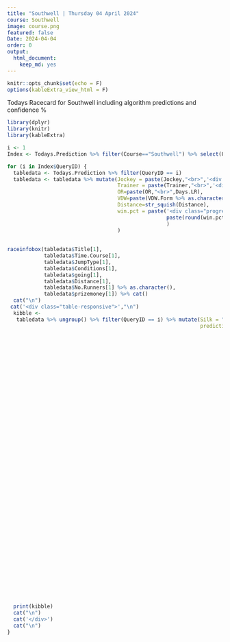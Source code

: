 ```yaml
---
title: "Southwell | Thursday 04 April 2024"
course: Southwell
image: course.png
featured: false
Date: 2024-04-04
order: 0
output:
  html_document:
    keep_md: yes
---
```


```r
knitr::opts_chunk$set(echo = F)
options(kableExtra_view_html = F)
```
Todays Racecard for Southwell including algorithm predictions and confidence %

```r
library(dplyr)
library(knitr)
library(kableExtra)

i <- 1
Index <- Todays.Prediction %>% filter(Course=="Southwell") %>% select(QueryID) %>% distinct()

for (i in Index$QueryID) {
  tabledata <- Todays.Prediction %>% filter(QueryID == i)
  tabledata <- tabledata %>% mutate(Jockey = paste(Jockey,"<br>",'<div class = "badge rounded-pill',JSR.css,'">',paste(round(Jockey.sr*100,2),"%"),"<div>"),
                                    Trainer = paste(Trainer,"<br>",'<div class = "badge rounded-pill',TSR.css,'">',paste(round(Trainer.sr*100,2),"%"),"<div>"),
                                    OR=paste(OR,"<br>",Days.LR),
                                    VDW=paste(VDW.Form %>% as.character(),"<br>",round(VDW*1000,2) %>% as.character()),
                                    Distance=str_squish(Distance),
                                    win.pct = paste('<div class="progress" style="height:5px">     <div class="progress-bar rounded-3 bg-primary" role="progressbar" style="width:' ,paste(round(win.pct*100,2),"%",sep = ""), '" aria-valuenow="25" aria-valuemin="0" aria-valuemax="100"></div> </div>','<br>',
                                                    paste(round(win.pct*100,2),"%",sep = "")
                                                    )
                                    )
  
  
raceinfobox(tabledata$Title[1],
            tabledata$Time.Course[1],
            tabledata$JumpType[1],
            tabledata$Conditions[1],
            tabledata$going[1],
            tabledata$Distance[1],
            tabledata$No.Runners[1] %>% as.character(),
            tabledata$prizemoney[1]) %>% cat()
  cat("\n")
 cat('<div class="table-responsive">',"\n")
  kibble <-
   tabledata %>% ungroup() %>% filter(QueryID == i) %>% mutate(Silk = "",
                                                               prediction.score=round(prediction.score,3)) %>% select(
                                                                            Horse.Number,
                                                                            Form,
                                                                            Silk,
                                                                            Name,
                                                                            Age,
                                                                            Trainer,
                                                                            Jockey,
                                                                            Weight,
                                                                            OR,
                                                                            VDW,
                                                                            prediction.score,
                                                                            Rank,
                                                                            win.pct,
                                                                            bet.prediction.score,
                                                                            Bet.Rank,
                                                                            Odds
                                                                          ) %>%  kable(
                                                                            align = 'clclcllccccccccc',
                                                                            table.attr = "class=\'racecard\'",
                                                                            escape = F,
                                                                            col.names = c(
                                                                              'No.',
                                                                              "Form",
                                                                              "Horse",
                                                                              "",
                                                                              'Age',
                                                                              'Trainer',
                                                                              'Jockey',
                                                                              "weight",
                                                                              'OR <br> DSLR',
                                                                              'VDW <br> Alt VDW',
                                                                              'Pred Score',
                                                                              'Predicted Position',
                                                                              'Win %',
                                                                              'ew probability',
                                                                              'ew preference',
                                                                              'Odds'
                                                                            )
                                                                          ) %>% kable_styling('hover', full_width = F) %>% column_spec(1, width =
                                                                                                                                         "65px")%>% column_spec(3, width =
                                                                                                                                         "40px")  %>%  column_spec(3, image = Todays.Prediction[Todays.Prediction$QueryID ==
                                                                                                                                                                                                  i,]$url.silk[])
  
  print(kibble)
  cat("\n")
  cat('</div>')
  cat("\n")
}


```
